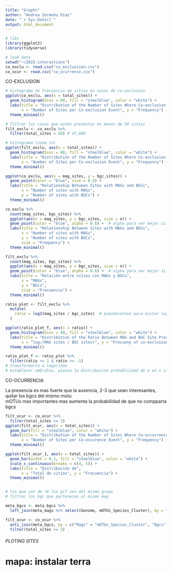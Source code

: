 ```yaml
---
title: "Graphs"
author: "Andrea Zermeño Díaz"
date: "`r Sys.Date()`"
output: html_document
---
```


```r
# libs
library(ggplot2)
library(tidyverse)

# load data
setwd("~/2025-interactions")
co_exclu <- read.csv("co_exclussion.csv")
co_ocur <- read.csv("co_ocurrence.csv")
```


######### CO-EXCLUSION #############  

```r
# histograma de frecuencia de sitios en casos de co-exclusion
ggplot(co_exclu, aes(x = total_sites)) + 
  geom_histogram(bins = 80, fill = "steelblue", color = "white") +
  labs(title = "Distribution of the Number of Sites Where Co-exclusion Events Occur",
       x = "Number of Sites per Co-exclusion Event", y = "Frequency") +
  theme_minimal()

# filtrar los casos que esten presentes en menos de 50 sitios
filt_exclu <- co_exclu %>%
  filter(total_sites > 50) # 47,000

# histograma (zoom in)
ggplot(filt_exclu, aes(x = total_sites)) + 
  geom_histogram(bins = 80, fill = "steelblue", color = "white") +
  labs(title = "Distribution of the Number of Sites Where Co-exclusion Events Occur",
       x = "Number of Sites per Co-exclusion Event", y = "Frequency") +
  theme_minimal()


```


```r
ggplot(co_exclu, aes(x = mag_sites, y = bgc_sites)) +
  geom_point(color = "blue", size = 0.5) +
  labs(title = "Relationship Between Sites with MAGs and BGCs",
       x = "Number of sites with MAGs",
       y = "Number of sites with BGCs") +
  theme_minimal()

co_exclu %>%
  count(mag_sites, bgc_sites) %>%  
  ggplot(aes(x = mag_sites, y = bgc_sites, size = n)) +
  geom_point(color = "blue", alpha = 0.6) +  # alpha para ver mejor si hay solapamientos
  labs(title = "Relationship Between Sites with MAGs and BGCs",
       x = "Number of sites with MAGs",
       y = "Number of sites with BGCs",
       size = "Frequency") +
  theme_minimal()

filt_exclu %>%
  count(mag_sites, bgc_sites) %>%  
  ggplot(aes(x = mag_sites, y = bgc_sites, size = n)) +
  geom_point(color = "blue", alpha = 0.6) +  # alpha para ver mejor si hay solapamientos
  labs(title = "Relación entre sitios con MAGs y BGCs",
       x = "MAGs",
       y = "BGCs",
       size = "Frecuencia") +
  theme_minimal()


```


```r
ratio_plot <- filt_exclu %>%
  mutate(
    ratio = log2(mag_sites / bgc_sites)  # pseudoconteo para evitar log(0)
  )

ggplot(ratio_plot_f, aes(x = ratio)) + 
  geom_histogram(bins = 80, fill = "steelblue", color = "white") +
  labs(title = "Distribution of the Ratio Between MAG and BGC Site Presence",
       x = "log₂(MAG sites / BGC sites)", y = "Frecueny of co-exclusion events") +
  theme_minimal()

ratio_plot_f <- ratio_plot %>%
  filter(ratio <= 1 & ratio >= -1)
# transformarlo a logaritmo 
# establecer umbrales, piensa la distribucion probabliidad de p en n sitios 
```


############ CO-OCURRENCIA ##############

La presencia es mas fuerte que la ausencia, 2-3 que sean interesantes, quitar los bgcs del mismo motu  
mOTUs mas importantes mas aumenta la probabilidad de que no compparta bgcs


```r
filt_ocur <- co_ocur %>%
  filter(total_sites >= 3)
ggplot(filt_ocur, aes(x = total_sites)) + 
  geom_bar(fill = "steelblue", color = "white") +
  labs(title = "Distribution of the Number of Sites Where Co-occurrence Events Occur",
       x = "Number of Sites per Co-occurence Event", y = "Frequency") +
  theme_minimal()

ggplot(filt_ocur_1, aes(x = total_sites)) + 
  geom_bar(width = 0.1, fill = "steelblue", color = "white") +
  scale_x_continuous(breaks = c(4, 5)) +
  labs(title = "Distribución de",
       x = "Total de sitios", y = "Frecuencia") +
  theme_minimal()


# las que son de +9 los gcf son del mismo grupo
# filtrar los bgc que pertenecen al mismo mag 


```



```r
meta_bgcs <- meta_bgcs %>%
  left_join(meta_mags %>% select(Genome, mOTUs_Species_Cluster), by = "Genome")

filt_ocur <- co_ocur %>% 
  anti_join(meta_bgcs, by = c("Mags" = "mOTUs_Species_Cluster", "Bgcs" = "gcf")) %>%
  filter(total_sites >= 3)

```



######  PLOTING SITES  ##########
# mapa: instalar terra
